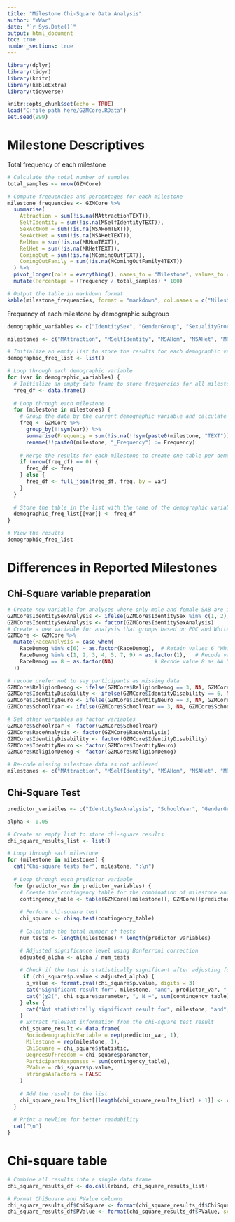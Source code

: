 ---
title: "Milestone Chi-Square Data Analysis"
author: "WWar"
date: "`r Sys.Date()`"
output: html_document
toc: true
number_sections: true
---

```{r packages, include=FALSE}
library(dplyr)
library(tidyr)
library(knitr)
library(kableExtra)
library(tidyverse)
```

```{r setup, include=FALSE}
knitr::opts_chunk$set(echo = TRUE)
load("C:file path here/GZMCore.RData")
set.seed(999)
```

# Milestone Descriptives

Total frequency of each milestone

```{r frequency, include=TRUE}
# Calculate the total number of samples
total_samples <- nrow(GZMCore)

# Compute frequencies and percentages for each milestone
milestone_frequencies <- GZMCore %>%
  summarise(
    Attraction = sum(!is.na(MAttractionTEXT)),
    SelfIdentity = sum(!is.na(MSelfIdentityTEXT)),
    SexActHom = sum(!is.na(MSAHomTEXT)),
    SexActHet = sum(!is.na(MSAHetTEXT)),
    RelHom = sum(!is.na(MRHomTEXT)),
    RelHet = sum(!is.na(MRHetTEXT)),
    ComingOut = sum(!is.na(MComingOutTEXT)),
    ComingOutFamily = sum(!is.na(MComingOutFamily4TEXT))
  ) %>%
  pivot_longer(cols = everything(), names_to = "Milestone", values_to = "Frequency") %>%
  mutate(Percentage = (Frequency / total_samples) * 100)

# Output the table in markdown format
kable(milestone_frequencies, format = "markdown", col.names = c("Milestone", "Frequency", "Percentage"))
```

Frequency of each milestone by demographic subgroup

```{r milestone breakdown, include=TRUE}
demographic_variables <- c("IdentitySex", "GenderGroup", "SexualityGroup", "RaceDemog", "IdentityDisability", "IdentityNeuro", "ReligionDemog", "SchoolYear")

milestones <- c("MAttraction", "MSelfIdentity", "MSAHom", "MSAHet", "MRHom", "MRHet", "MComingOut", "MComingOutFamily4")

# Initialize an empty list to store the results for each demographic variable
demographic_freq_list <- list()

# Loop through each demographic variable
for (var in demographic_variables) {
  # Initialize an empty data frame to store frequencies for all milestones for the current demographic variable
  freq_df <- data.frame()
  
  # Loop through each milestone
  for (milestone in milestones) {
    # Group the data by the current demographic variable and calculate the frequency of the current milestone
    freq <- GZMCore %>%
      group_by(!!sym(var)) %>%
      summarise(Frequency = sum(!is.na(!!sym(paste0(milestone, "TEXT"))))) %>%
      rename(!!paste0(milestone, "_Frequency") := Frequency)
    
    # Merge the results for each milestone to create one table per demographic variable
    if (nrow(freq_df) == 0) {
      freq_df <- freq
    } else {
      freq_df <- full_join(freq_df, freq, by = var)
    }
  }
  
  # Store the table in the list with the name of the demographic variable
  demographic_freq_list[[var]] <- freq_df
}

# View the results
demographic_freq_list
```

# Differences in Reported Milestones
## Chi-Square variable preparation

```{r variable prep, include=TRUE}
# Create new variable for analyses where only male and female SAB are included
GZMCore$IdentitySexAnalysis <- ifelse(GZMCore$IdentitySex %in% c(1, 2), GZMCore$IdentitySex, NA)
GZMCore$IdentitySexAnalysis <- factor(GZMCore$IdentitySexAnalysis)
# Create a new variable for analysis that groups based on POC and White due to small sample sizes of races.
GZMCore <- GZMCore %>%
  mutate(RaceAnalysis = case_when(
    RaceDemog %in% c(6) ~ as.factor(RaceDemog),  # Retain values 6 "White"
    RaceDemog %in% c(1, 2, 3, 4, 5, 7, 9) ~ as.factor(1),   # Recode values 1, 3, 4, 5, and 7 as 1 "POC"
    RaceDemog == 8 ~ as.factor(NA)             # Recode value 8 as NA "Prefer not to say"
  ))

# recode prefer not to say participants as missing data
GZMCore$ReligionDemog <- ifelse(GZMCore$ReligionDemog == 3, NA, GZMCore$ReligionDemog)
GZMCore$IdentityDisability <- ifelse(GZMCore$IdentityDisability == 6, NA, GZMCore$IdentityDisability)
GZMCore$IdentityNeuro <- ifelse(GZMCore$IdentityNeuro == 3, NA, GZMCore$IdentityNeuro)
GZMCore$SchoolYear <- ifelse(GZMCore$SchoolYear == 3, NA, GZMCore$SchoolYear)

# Set other variables as factor variables
GZMCore$SchoolYear <- factor(GZMCore$SchoolYear)
GZMCore$RaceAnalysis <- factor(GZMCore$RaceAnalysis)
GZMCore$IdentityDisability <- factor(GZMCore$IdentityDisability)
GZMCore$IdentityNeuro <- factor(GZMCore$IdentityNeuro)
GZMCore$ReligionDemog <- factor(GZMCore$ReligionDemog)

# Re-code missing milestone data as not achieved
milestones <- c("MAttraction", "MSelfIdentity", "MSAHom", "MSAHet", "MRHom", "MRHet", "MComingOut", "MComingOutFamily4")
```

## Chi-Square Test

```{r chi-square analysis, include=TRUE, warning=FALSE}
predictor_variables <- c("IdentitySexAnalysis", "SchoolYear", "GenderGroup", "SexualityGroup", "RaceAnalysis", "IdentityDisability", "IdentityNeuro", "ReligionDemog")

alpha <- 0.05

# Create an empty list to store chi-square results
chi_square_results_list <- list()

# Loop through each milestone
for (milestone in milestones) {
  cat("Chi-square tests for", milestone, ":\n")
  
  # Loop through each predictor variable
  for (predictor_var in predictor_variables) {
    # Create the contingency table for the combination of milestone and predictor variable
    contingency_table <- table(GZMCore[[milestone]], GZMCore[[predictor_var]])
    
    # Perform chi-square test
    chi_square <- chisq.test(contingency_table)
    
    # Calculate the total number of tests
    num_tests <- length(milestones) * length(predictor_variables)

    # Adjusted significance level using Bonferroni correction
    adjusted_alpha <- alpha / num_tests
    
    # Check if the test is statistically significant after adjusting for multiple testing
     if (chi_square$p.value < adjusted_alpha) {
      p_value <- format.pval(chi_square$p.value, digits = 3)
      cat("Significant result for", milestone, "and", predictor_var, ": ")
      cat("(χ2(", chi_square$parameter, ", N =", sum(contingency_table), ") =", round(chi_square$statistic, 2), ", p <", p_value, ")\n")
    } else {
      cat("Not statistically significant result for", milestone, "and", predictor_var, "\n")
    }
    # Extract relevant information from the chi-square test result
    chi_square_result <- data.frame(
      SociodemographicVariable = rep(predictor_var, 1),
      Milestone = rep(milestone, 1),
      ChiSquare = chi_square$statistic,
      DegreesOfFreedom = chi_square$parameter,
      ParticipantResponses = sum(contingency_table),
      PValue = chi_square$p.value,
      stringsAsFactors = FALSE
    )
    
    # Add the result to the list
    chi_square_results_list[[length(chi_square_results_list) + 1]] <- chi_square_result
  }
  
  # Print a newline for better readability
  cat("\n")
}
```

# Chi-square table

```{r chi-sqaure table, include=TRUE}
# Combine all results into a single data frame
chi_square_results_df <- do.call(rbind, chi_square_results_list)

# Format ChiSquare and PValue columns
chi_square_results_df$ChiSquare <- format(chi_square_results_df$ChiSquare, scientific = FALSE, digits = 4)
chi_square_results_df$PValue <- format(chi_square_results_df$PValue, scientific = FALSE, digits = 4)
```



